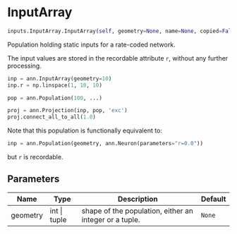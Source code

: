# InputArray { #ANNarchy.inputs.InputArray.InputArray }

```python
inputs.InputArray.InputArray(self, geometry=None, name=None, copied=False)
```

Population holding static inputs for a rate-coded network.

The input values are stored in the recordable attribute `r`, without any further processing.

```python
inp = ann.InputArray(geometry=10)
inp.r = np.linspace(1, 10, 10)

pop = ann.Population(100, ...)

proj = ann.Projection(inp, pop, 'exc')
proj.connect_all_to_all(1.0)
```

Note that this population is functionally equivalent to:

```python
inp = ann.Population(geometry, ann.Neuron(parameters="r=0.0"))
```

but `r` is recordable.

## Parameters {.doc-section .doc-section-parameters}

| Name     | Type         | Description                                            | Default   |
|----------|--------------|--------------------------------------------------------|-----------|
| geometry | int \| tuple | shape of the population, either an integer or a tuple. | `None`    |